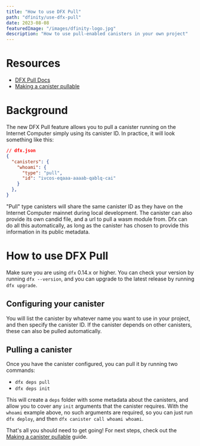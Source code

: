 ```yaml
---
title: "How to use DFX Pull"
path: "dfinity/use-dfx-pull"
date: 2023-08-08
featuredImage: "/images/dfinity-logo.jpg"
description: "How to use pull-enabled canisters in your own project"
---
```


# Resources

- [DFX Pull Docs](https://internetcomputer.org/docs/current/developer-docs/setup/pulling-canister-dependencies/)
- [Making a canister pullable](./making-a-canister-pullable)

# Background

The new DFX Pull feature allows you to pull a canister running on the Internet Computer simply using its canister ID. In practice, it will look something like this:

```json
// dfx.json
{
  "canisters": {
    "whoami": {
      "type": "pull",
      "id": "ivcos-eqaaa-aaaab-qablq-cai"
    }
  },
}
```

"Pull" type canisters will share the same canister ID as they have on the Internet Computer mainnet during local development. The canister can also provide its own candid file, and a url to pull a wasm module from. Dfx can do all this automatically, as long as the canister has chosen to provide this information in its public metadata.

# How to use DFX Pull

Make sure you are using `dfx` 0.14.x or higher. You can check your version by running `dfx --version`, and you can upgrade to the latest release by running `dfx upgrade`.

## Configuring your canister

You will list the canister by whatever name you want to use in your project, and then specify the canister ID. If the canister depends on other canisters, these can also be pulled automatically.

## Pulling a canister

Once you have the canister configured, you can pull it by running two commands:
- `dfx deps pull`
- `dfx deps init`

This will create a `deps` folder with some metadata about the canisters, and allow you to cover any `init` arguments that the canister requires. With the `whoami` example above, no such arguments are required, so you can just run `dfx deploy`, and then `dfx canister call whoami whoami`.

That's all you should need to get going! For next steps, check out the [Making a canister pullable](./making-a-canister-pullable) guide.
